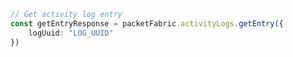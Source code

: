 ```typescript index.ts
// Get activity log entry
const getEntryResponse = packetFabric.activityLogs.getEntry({
    logUuid: "LOG_UUID"
})
```